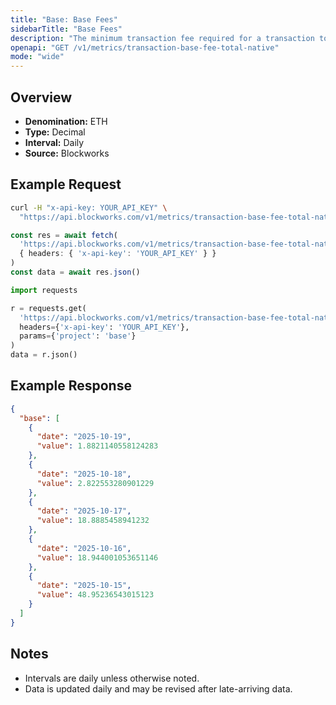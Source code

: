 ```yaml
---
title: "Base: Base Fees"
sidebarTitle: "Base Fees"
description: "The minimum transaction fee required for a transaction to be included in a block"
openapi: "GET /v1/metrics/transaction-base-fee-total-native"
mode: "wide"
---
```


## Overview

- **Denomination:** ETH
- **Type:** Decimal
- **Interval:** Daily
- **Source:** Blockworks

## Example Request

<CodeGroup>

```bash cURL
curl -H "x-api-key: YOUR_API_KEY" \
  "https://api.blockworks.com/v1/metrics/transaction-base-fee-total-native?project=base"
```

```typescript TypeScript
const res = await fetch(
  'https://api.blockworks.com/v1/metrics/transaction-base-fee-total-native?project=base',
  { headers: { 'x-api-key': 'YOUR_API_KEY' } }
)
const data = await res.json()
```

```python Python
import requests

r = requests.get(
  'https://api.blockworks.com/v1/metrics/transaction-base-fee-total-native',
  headers={'x-api-key': 'YOUR_API_KEY'},
  params={'project': 'base'}
)
data = r.json()
```

</CodeGroup>

## Example Response

```json
{
  "base": [
    {
      "date": "2025-10-19",
      "value": 1.8821140558124283
    },
    {
      "date": "2025-10-18",
      "value": 2.822553280901229
    },
    {
      "date": "2025-10-17",
      "value": 18.8885458941232
    },
    {
      "date": "2025-10-16",
      "value": 18.944001053651146
    },
    {
      "date": "2025-10-15",
      "value": 48.95236543015123
    }
  ]
}
```

## Notes
- Intervals are daily unless otherwise noted.
- Data is updated daily and may be revised after late-arriving data.